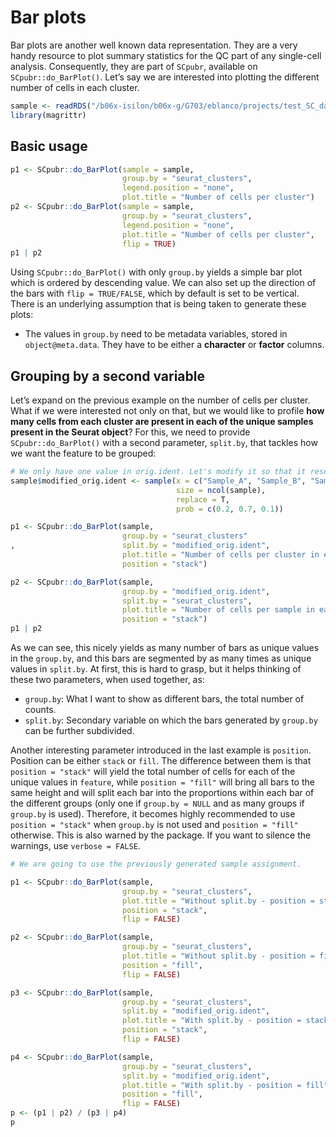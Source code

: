 # Bar plots

Bar plots are another well known data representation. They are a very handy resource to plot summary statistics for the QC part of any single-cell analysis. Consequently, they are part of `SCpubr`, available on `SCpubr::do_BarPlot()`. Let's say we are interested into plotting the different number of cells in each cluster. 

```r
sample <- readRDS("/b06x-isilon/b06x-g/G703/eblanco/projects/test_SC_datasets/sc_dataset.rds")
library(magrittr)
```


## Basic usage
```r
p1 <- SCpubr::do_BarPlot(sample = sample, 
                         group.by = "seurat_clusters", 
                         legend.position = "none", 
                         plot.title = "Number of cells per cluster")
p2 <- SCpubr::do_BarPlot(sample = sample, 
                         group.by = "seurat_clusters", 
                         legend.position = "none",
                         plot.title = "Number of cells per cluster", 
                         flip = TRUE)
p1 | p2
```
Using `SCpubr::do_BarPlot()` with only `group.by` yields a simple bar plot which is ordered by descending value. We can also set up the direction of the bars with `flip = TRUE/FALSE`, which by default is set to be vertical. There is an underlying assumption that is being taken to generate these plots:

- The values in `group.by` need to be metadata variables, stored in `object@meta.data`. They have to be either a **character** or **factor** columns.


## Grouping by a second variable
Let's expand on the previous example on the number of cells per cluster. What if we were interested not only on that, but we would like to profile **how many cells from each cluster are present in each of the unique samples present in the Seurat object**? For this, we need to provide `SCpubr::do_BarPlot()` with a second parameter, `split.by`, that tackles how we want the feature to be grouped:

```r
# We only have one value in orig.ident. Let's modify it so that it resembles a multi-sample Seurat object.
sample$modified_orig.ident <- sample(x = c("Sample_A", "Sample_B", "Sample_C"), 
                                     size = ncol(sample), 
                                     replace = T, 
                                     prob = c(0.2, 0.7, 0.1))

p1 <- SCpubr::do_BarPlot(sample,
                         group.by = "seurat_clusters"
,                        split.by = "modified_orig.ident",
                         plot.title = "Number of cells per cluster in each sample",
                         position = "stack")

p2 <- SCpubr::do_BarPlot(sample, 
                         group.by = "modified_orig.ident", 
                         split.by = "seurat_clusters",
                         plot.title = "Number of cells per sample in each cluster",
                         position = "stack")
p1 | p2
```

As we can see, this nicely yields as many number of bars as unique values in the `group.by`, and this bars are segmented by as many times as unique values in `split.by`. At first, this is hard to grasp, but it helps thinking of these two parameters, when used together, as:

- `group.by`: What I want to show as different bars, the total number of counts.
- `split.by`: Secondary variable on which the bars generated by `group.by` can be further subdivided.

Another interesting parameter introduced in the last example is `position`. Position can be either `stack` or `fill`. The difference between them is that `position = "stack"` will yield the total number of cells for each of the unique values in `feature`, while `position = "fill"` will bring all bars to the same height and will split each bar into the proportions within each bar of the different groups (only one if `group.by = NULL` and as many groups if `group.by` is used). Therefore, it becomes highly recommended to use `position = "stack"` when `group.by` is not used and `position = "fill"` otherwise. This is also warned by the package. If you want to silence the warnings, use `verbose = FALSE`. 

```r
# We are going to use the previously generated sample assignment.

p1 <- SCpubr::do_BarPlot(sample, 
                         group.by = "seurat_clusters",
                         plot.title = "Without split.by - position = stack",
                         position = "stack",
                         flip = FALSE)

p2 <- SCpubr::do_BarPlot(sample, 
                         group.by = "seurat_clusters",
                         plot.title = "Without split.by - position = fill",
                         position = "fill",
                         flip = FALSE)

p3 <- SCpubr::do_BarPlot(sample, 
                         group.by = "seurat_clusters",
                         split.by = "modified_orig.ident",
                         plot.title = "With split.by - position = stack",
                         position = "stack",
                         flip = FALSE)

p4 <- SCpubr::do_BarPlot(sample, 
                         group.by = "seurat_clusters",
                         split.by = "modified_orig.ident",
                         plot.title = "With split.by - position = fill",
                         position = "fill",
                         flip = FALSE)
p <- (p1 | p2) / (p3 | p4)
p
```


